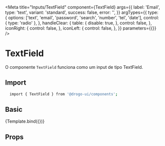 

<Meta
  title="Inputs/TextField"
  component={TextField}
  args={{
    label: 'Email',
    type: 'text',
    variant: 'standard',
    success: false,
    error: '',
  }}
  argTypes={{
    type: {
      options: ['text', 'email', 'password', 'search', 'number', 'tel', 'date'],
      control: { type: 'radio' },
    },
    handleClear: {
      table: {
        disable: true,
      },
      control: false,
    },
    iconRight: {
      control: false,
    },
    iconLeft: {
      control: false,
    },
  }}
  parameters={{}}
/>


# TextField

<!-- Adicionar uma descrição para o componente -->

O componente `TextField` funciona como um input de tipo TextField.

## Import

```sh
  import { TextField } from '@drogo-ui/components';
```

## Basic

<Canvas>
  <Story name="Default" args={{}} argTypes={{}} parameters={{}}>
    {Template.bind({})}
  </Story>
</Canvas>

## Props

<ArgsTable of={TextField} />

